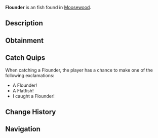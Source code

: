 {{FishInfobox
|image          = Flounder.png
|rarity         = Unusual
|sea            = First Sea
|location       = [[Moosewood]]
|sublocation    = 
|sources        = Fishing Rod
|radar_location = 
|xp             = 80
|weather        = Windy
|time           = Night
|season         = 
|bait           = Squid
|base_weight    = 5.5
|base_value     = 120
|weight_range   = 4
|base_chance    = 40
|base_resil     = 80
}}
'''Flounder''' is an {{Rarity|Unusual}} fish found in [[Moosewood]].

== Description ==
{{Description|Flounders are a demersal flatfish- meaning they feed at the bottom of the ocean, and has a flat body to blend in with the seafloor. Both of a flounders eyes are on one side, pointing upwards to the sky. They are easy to find in dark areas with a lot of surface or at night near Moosewood Docks.|Bestiary Entry}}

== Obtainment ==
{{Description|Lays flat at the bottom of the ocean. Prefers the night.|Bestiary Hint}}
{{Fish Availability|
Moosewood/Docks
Moosewood/Seaweed and Mini-Island
Moosewood/Surrounding Ocean
|top_rods      = 
Krampus's Rod\306489.17\490729.77;
Magma Rod\296848.83\475294.32;
Plastic Rod\271084.12\434041.6;
Buddy Bond Rod\201376.77\455168.79;
Great Rod of Oscar\197336.42\404049.88;
Fast Rod\191267.65\525447.11;
Leviathan's Fang Rod\183976.36\506481.33;
Fischer's Rod\169124.25\464615.14;
Astralhook Rod\185617.82\412399.8;
Ethereal Prism Rod\184791.52\413135.81;
Seraphic Rod\178587.96\416471.42;
No-Life Rod\173350.57\434312.83;
Rod Of The Forgotten Fang\167389.23\408604.02;
Challenger's Rod\159871.44\412781.83;
Rod Of The Depths\151109\376098.32;
Rod Of The Exalted One\148313.5\388915.57;
Zeus Rod\144628.19\388149.06;
Verdant Shear Rod\140834.6\388365.12;
Trident Rod\137527.21\390375.87;
Blazebringer Rod\137186.6\369573.97;
Free Spirit Rod\135550.64\384765.33;
Depthseeker Rod\128595.56\349980.64;
Avalanche Rod\116156.08\317400.06;
Volcanic Rod\112678.05\306988.02;
Training Rod\83882.9\217661.13;
Steady Rod\42831.89\101841.7
|recommended   = Ethereal Prism Rod
}}

== Catch Quips ==
When catching a Flounder, the player has a chance to make one of the following exclamations:
* A Flounder!
* A Flatfish!
* I caught a Flounder!

== Change History ==
{{Change History|{{subst:Current Version}}}}

== Navigation ==
{{Fish Navbox|Moosewood}}